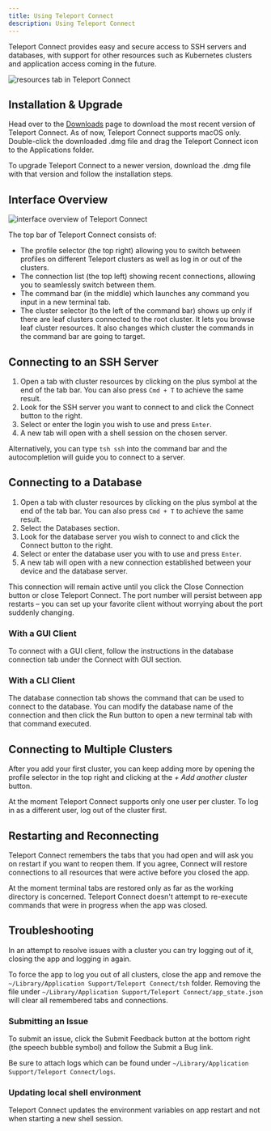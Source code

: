 ```yaml
---
title: Using Teleport Connect
description: Using Teleport Connect
---
```


Teleport Connect provides easy and secure access to SSH servers and databases, with support for
other resources such as Kubernetes clusters and application access coming in the future.

![resources tab in Teleport Connect](../../img/use-teleport/connect-cluster.png)

## Installation & Upgrade

Head over to the [Downloads](https://goteleport.com/download/) page to download the most recent
version of Teleport Connect. As of now, Teleport Connect supports macOS only. Double-click the
downloaded .dmg file and drag the Teleport Connect icon to the Applications folder.

To upgrade Teleport Connect to a newer version, download the .dmg file with that version and follow
the installation steps.

## Interface Overview

![interface overview of Teleport Connect](../../img/use-teleport/connect-ui-overview.png)

The top bar of Teleport Connect consists of:

- The profile selector (the top right) allowing you to switch between profiles on different Teleport
  clusters as well as log in or out of the clusters.
- The connection list (the top left) showing recent connections, allowing you to seamlessly switch
  between them.
- The command bar (in the middle) which launches any command you input in a new terminal tab.
- The cluster selector (to the left of the command bar) shows up only if there are leaf clusters
  connected to the root cluster. It lets you browse leaf cluster resources. It also changes
  which cluster the commands in the command bar are going to target.

## Connecting to an SSH Server

1. Open a tab with cluster resources by clicking on the plus symbol at the end of the tab bar. You
   can also press `Cmd + T` to achieve the same result.
2. Look for the SSH server you want to connect to and click the Connect button to the right.
3. Select or enter the login you wish to use and press `Enter`.
4. A new tab will open with a shell session on the chosen server.

Alternatively, you can type `tsh ssh` into the command bar and the autocompletion will guide you to
connect to a server.

## Connecting to a Database

1. Open a tab with cluster resources by clicking on the plus symbol at the end of the tab bar. You
   can also press `Cmd + T` to achieve the same result.
2. Select the Databases section.
3. Look for the database server you wish to connect to and click the Connect button to the right.
4. Select or enter the database user you with to use and press `Enter`.
5. A new tab will open with a new connection established between your device and the database
   server.

This connection will remain active until you click the Close Connection button or close Teleport
Connect. The port number will persist between app restarts – you can set up your favorite client
without worrying about the port suddenly changing.

### With a GUI Client

To connect with a GUI client, follow the instructions in the database connection tab under the
Connect with GUI section.

### With a CLI Client

The database connection tab shows the command that can be used to connect to the database. You can
modify the database name of the connection and then click the Run button to open a new
terminal tab with that command executed.

## Connecting to Multiple Clusters

After you add your first cluster, you can keep adding more by opening the profile selector in the
top right and clicking at the *+ Add another cluster* button.

At the moment Teleport Connect supports only one user per cluster. To log in as a different user,
log out of the cluster first.

## Restarting and Reconnecting

Teleport Connect remembers the tabs that you had open and will ask you on restart if you want to
reopen them. If you agree, Connect will restore connections to all resources that were active before
you closed the app.

At the moment terminal tabs are restored only as far as the working directory is concerned. Teleport
Connect doesn't attempt to re-execute commands that were in progress when the app was closed.

## Troubleshooting

In an attempt to resolve issues with a cluster you can try logging out of it, closing the app and
logging in again.

To force the app to log you out of all clusters, close the app and remove the `~/Library/Application
Support/Teleport Connect/tsh` folder. Removing the file under `~/Library/Application
Support/Teleport Connect/app_state.json` will clear all remembered tabs and connections.

### Submitting an Issue

To submit an issue, click the Submit Feedback button at the bottom right (the speech bubble symbol)
and follow the Submit a Bug link.

Be sure to attach logs which can be found under `~/Library/Application Support/Teleport
Connect/logs`.

### Updating local shell environment

Teleport Connect updates the environment variables on app restart and not when starting a new shell
session.

